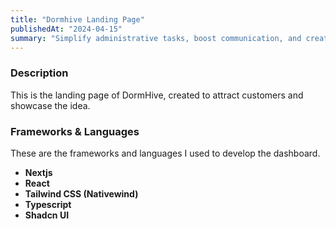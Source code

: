 ```yaml
---
title: "Dormhive Landing Page"
publishedAt: "2024-04-15"
summary: "Simplify administrative tasks, boost communication, and create a vibrant community atmosphere in your dormitory with DormHive's innovative platform."
---
```


<h3>Description</h3>

This is the landing page of DormHive, created to attract customers and showcase the idea.

<ScreenShots id="dormhive-landing" />

<h3>Frameworks & Languages</h3>

These are the frameworks and languages I used to develop the dashboard.

- **Nextjs**
- **React**
- **Tailwind CSS (Nativewind)**
- **Typescript**
- **Shadcn UI**

<TechStack id="dormhive-landing" />
